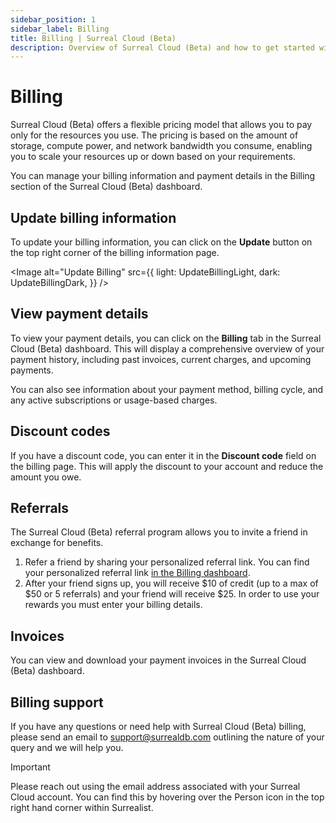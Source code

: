 ```yaml
---
sidebar_position: 1
sidebar_label: Billing
title: Billing | Surreal Cloud (Beta)
description: Overview of Surreal Cloud (Beta) and how to get started with it.
---
```




# Billing

Surreal Cloud (Beta) offers a flexible pricing model that allows you to pay only for the resources you use. The pricing is based on the amount of storage, compute power, and network bandwidth you consume, enabling you to scale your resources up or down based on your requirements.

You can manage your billing information and payment details in the Billing section of the Surreal Cloud (Beta) dashboard.


## Update billing information

To update your billing information, you can click on the **Update** button on the top right corner of the billing information page.

<Image
alt="Update Billing"
src={{
	light: UpdateBillingLight,
	dark: UpdateBillingDark,
	}}
/>


## View payment details

To view your payment details, you can click on the **Billing** tab in the Surreal Cloud (Beta) dashboard. This will display a comprehensive overview of your payment history, including past invoices, current charges, and upcoming payments. 

You can also see information about your payment method, billing cycle, and any active subscriptions or usage-based charges.


## Discount codes

If you have a discount code, you can enter it in the **Discount code** field on the billing page. This will apply the discount to your account and reduce the amount you owe.


## Referrals

The Surreal Cloud (Beta) referral program allows you to invite a friend in exchange for benefits.

1. Refer a friend by sharing your personalized referral link. You can find your personalized referral link [in the Billing dashboard](https://surrealist.app/cloud/billing).
2. After your friend signs up, you will receive $10 of credit (up to a max of $50 or 5 referrals) and your friend will receive $25. In order to use your rewards you must enter your billing details.

## Invoices

You can view and download your payment invoices in the Surreal Cloud (Beta) dashboard.

## Billing support

If you have any questions or need help with Surreal Cloud (Beta) billing, please send an email to [support@surrealdb.com](mailto:support@surrealdb.com) outlining the nature of your query and we will help you.

> [!IMPORTANT]
> Please reach out using the email address associated with your Surreal Cloud account. You can find this by hovering over the Person icon in the top right hand corner within Surrealist.
